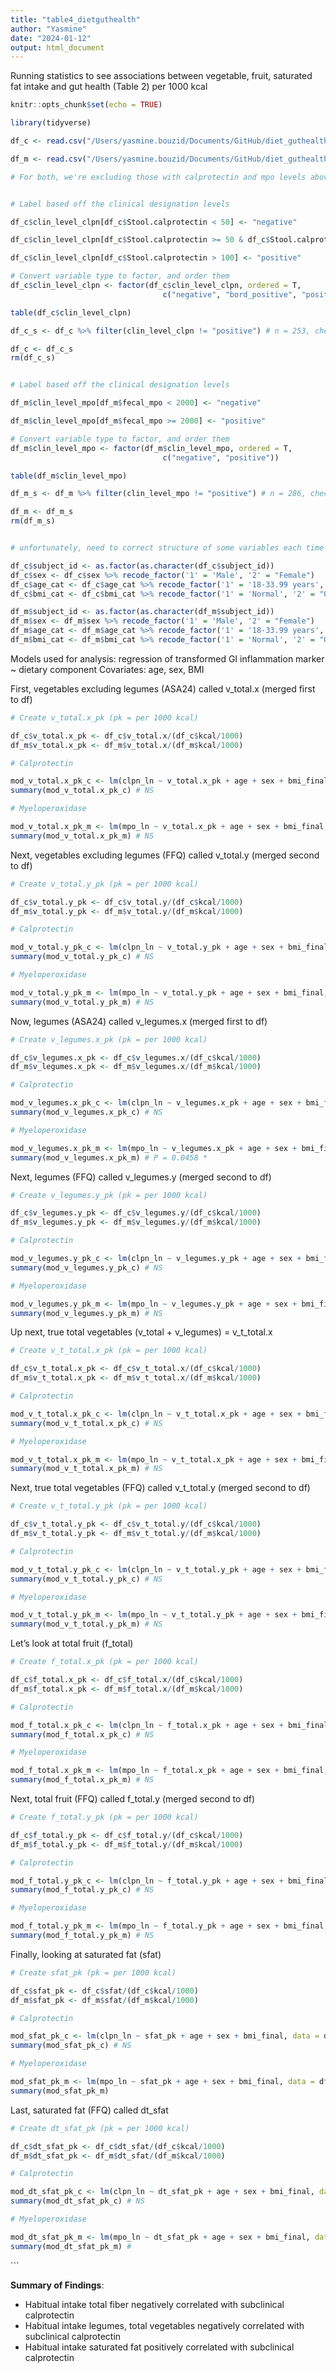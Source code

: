 ```yaml
---
title: "table4_dietguthealth"
author: "Yasmine"
date: "2024-01-12"
output: html_document
---
```


Running statistics to see associations between vegetable, fruit, saturated fat intake and gut health (Table 2) per 1000 kcal

```r
knitr::opts_chunk$set(echo = TRUE)

library(tidyverse)

```

```r

df_c <- read.csv("/Users/yasmine.bouzid/Documents/GitHub/diet_guthealth/data/df_c.csv", header = T)

df_m <- read.csv("/Users/yasmine.bouzid/Documents/GitHub/diet_guthealth/data/df_m.csv", header = T)

# For both, we're excluding those with calprotectin and mpo levels above clinical threshold:


# Label based off the clinical designation levels

df_c$clin_level_clpn[df_c$Stool.calprotectin < 50] <- "negative"

df_c$clin_level_clpn[df_c$Stool.calprotectin >= 50 & df_c$Stool.calprotectin <= 100] <- "bord_positive"

df_c$clin_level_clpn[df_c$Stool.calprotectin > 100] <- "positive"

# Convert variable type to factor, and order them 
df_c$clin_level_clpn <- factor(df_c$clin_level_clpn, ordered = T,
                                  c("negative", "bord_positive", "positive"))

table(df_c$clin_level_clpn)

df_c_s <- df_c %>% filter(clin_level_clpn != "positive") # n = 253, check. 

df_c <- df_c_s
rm(df_c_s)


# Label based off the clinical designation levels

df_m$clin_level_mpo[df_m$fecal_mpo < 2000] <- "negative"

df_m$clin_level_mpo[df_m$fecal_mpo >= 2000] <- "positive"

# Convert variable type to factor, and order them 
df_m$clin_level_mpo <- factor(df_m$clin_level_mpo, ordered = T,
                                  c("negative", "positive"))

table(df_m$clin_level_mpo)

df_m_s <- df_m %>% filter(clin_level_mpo != "positive") # n = 286, check.

df_m <- df_m_s
rm(df_m_s)


# unfortunately, need to correct structure of some variables each time -->

df_c$subject_id <- as.factor(as.character(df_c$subject_id))
df_c$sex <- df_c$sex %>% recode_factor('1' = 'Male', '2' = "Female")
df_c$age_cat <- df_c$age_cat %>% recode_factor('1' = '18-33.99 years', '2' = "34-49.99 years", '3' = "50-65 years")
df_c$bmi_cat <- df_c$bmi_cat %>% recode_factor('1' = 'Normal', '2' = "Overweight", '3' = "Obese")

df_m$subject_id <- as.factor(as.character(df_m$subject_id))
df_m$sex <- df_m$sex %>% recode_factor('1' = 'Male', '2' = "Female")
df_m$age_cat <- df_m$age_cat %>% recode_factor('1' = '18-33.99 years', '2' = "34-49.99 years", '3' = "50-65 years")
df_m$bmi_cat <- df_m$bmi_cat %>% recode_factor('1' = 'Normal', '2' = "Overweight", '3' = "Obese")


```

Models used for analysis: regression of transformed GI inflammation marker ~ dietary component
Covariates: age, sex, BMI

First, vegetables excluding legumes (ASA24) called v_total.x (merged first to df)

```r

# Create v_total.x_pk (pk = per 1000 kcal)

df_c$v_total.x_pk <- df_c$v_total.x/(df_c$kcal/1000)
df_m$v_total.x_pk <- df_m$v_total.x/(df_m$kcal/1000)

# Calprotectin

mod_v_total.x_pk_c <- lm(clpn_ln ~ v_total.x_pk + age + sex + bmi_final, data = df_c)
summary(mod_v_total.x_pk_c) # NS

# Myeloperoxidase

mod_v_total.x_pk_m <- lm(mpo_ln ~ v_total.x_pk + age + sex + bmi_final, data = df_m)
summary(mod_v_total.x_pk_m) # NS

```
Next, vegetables excluding legumes (FFQ) called v_total.y (merged second to df)

```r

# Create v_total.y_pk (pk = per 1000 kcal)

df_c$v_total.y_pk <- df_c$v_total.y/(df_c$kcal/1000)
df_m$v_total.y_pk <- df_m$v_total.y/(df_m$kcal/1000)

# Calprotectin

mod_v_total.y_pk_c <- lm(clpn_ln ~ v_total.y_pk + age + sex + bmi_final, data = df_c)
summary(mod_v_total.y_pk_c) # NS

# Myeloperoxidase

mod_v_total.y_pk_m <- lm(mpo_ln ~ v_total.y_pk + age + sex + bmi_final, data = df_m)
summary(mod_v_total.y_pk_m) # NS

```

Now, legumes (ASA24) called v_legumes.x (merged first to df)

```r

# Create v_legumes.x_pk (pk = per 1000 kcal)

df_c$v_legumes.x_pk <- df_c$v_legumes.x/(df_c$kcal/1000)
df_m$v_legumes.x_pk <- df_m$v_legumes.x/(df_m$kcal/1000)

# Calprotectin

mod_v_legumes.x_pk_c <- lm(clpn_ln ~ v_legumes.x_pk + age + sex + bmi_final, data = df_c)
summary(mod_v_legumes.x_pk_c) # NS

# Myeloperoxidase

mod_v_legumes.x_pk_m <- lm(mpo_ln ~ v_legumes.x_pk + age + sex + bmi_final, data = df_m)
summary(mod_v_legumes.x_pk_m) # P = 0.0458 * 

```
Next, legumes (FFQ) called v_legumes.y (merged second to df)

```r

# Create v_legumes.y_pk (pk = per 1000 kcal)

df_c$v_legumes.y_pk <- df_c$v_legumes.y/(df_c$kcal/1000)
df_m$v_legumes.y_pk <- df_m$v_legumes.y/(df_m$kcal/1000)

# Calprotectin

mod_v_legumes.y_pk_c <- lm(clpn_ln ~ v_legumes.y_pk + age + sex + bmi_final, data = df_c)
summary(mod_v_legumes.y_pk_c) # NS

# Myeloperoxidase

mod_v_legumes.y_pk_m <- lm(mpo_ln ~ v_legumes.y_pk + age + sex + bmi_final, data = df_m)
summary(mod_v_legumes.y_pk_m) # NS

```
Up next, true total vegetables (v_total + v_legumes) = v_t_total.x 

```r

# Create v_t_total.x_pk (pk = per 1000 kcal)

df_c$v_t_total.x_pk <- df_c$v_t_total.x/(df_c$kcal/1000)
df_m$v_t_total.x_pk <- df_m$v_t_total.x/(df_m$kcal/1000)

# Calprotectin

mod_v_t_total.x_pk_c <- lm(clpn_ln ~ v_t_total.x_pk + age + sex + bmi_final, data = df_c)
summary(mod_v_t_total.x_pk_c) # NS

# Myeloperoxidase

mod_v_t_total.x_pk_m <- lm(mpo_ln ~ v_t_total.x_pk + age + sex + bmi_final, data = df_m)
summary(mod_v_t_total.x_pk_m) # NS

```
Next, true total vegetables (FFQ) called v_t_total.y (merged second to df)

```r

# Create v_t_total.y_pk (pk = per 1000 kcal)

df_c$v_t_total.y_pk <- df_c$v_t_total.y/(df_c$kcal/1000)
df_m$v_t_total.y_pk <- df_m$v_t_total.y/(df_m$kcal/1000)

# Calprotectin

mod_v_t_total.y_pk_c <- lm(clpn_ln ~ v_t_total.y_pk + age + sex + bmi_final, data = df_c)
summary(mod_v_t_total.y_pk_c) # NS

# Myeloperoxidase

mod_v_t_total.y_pk_m <- lm(mpo_ln ~ v_t_total.y_pk + age + sex + bmi_final, data = df_m)
summary(mod_v_t_total.y_pk_m) # NS

```
Let's look at total fruit (f_total)

```r

# Create f_total.x_pk (pk = per 1000 kcal)

df_c$f_total.x_pk <- df_c$f_total.x/(df_c$kcal/1000)
df_m$f_total.x_pk <- df_m$f_total.x/(df_m$kcal/1000)

# Calprotectin

mod_f_total.x_pk_c <- lm(clpn_ln ~ f_total.x_pk + age + sex + bmi_final, data = df_c)
summary(mod_f_total.x_pk_c) # NS

# Myeloperoxidase

mod_f_total.x_pk_m <- lm(mpo_ln ~ f_total.x_pk + age + sex + bmi_final, data = df_m)
summary(mod_f_total.x_pk_m) # NS


```
Next, total fruit (FFQ) called f_total.y (merged second to df)

```r

# Create f_total.y_pk (pk = per 1000 kcal)

df_c$f_total.y_pk <- df_c$f_total.y/(df_c$kcal/1000)
df_m$f_total.y_pk <- df_m$f_total.y/(df_m$kcal/1000)

# Calprotectin

mod_f_total.y_pk_c <- lm(clpn_ln ~ f_total.y_pk + age + sex + bmi_final, data = df_c)
summary(mod_f_total.y_pk_c) # NS

# Myeloperoxidase

mod_f_total.y_pk_m <- lm(mpo_ln ~ f_total.y_pk + age + sex + bmi_final, data = df_m)
summary(mod_f_total.y_pk_m) # NS

```
Finally, looking at saturated fat (sfat)

```r

# Create sfat_pk (pk = per 1000 kcal)

df_c$sfat_pk <- df_c$sfat/(df_c$kcal/1000)
df_m$sfat_pk <- df_m$sfat/(df_m$kcal/1000)

# Calprotectin

mod_sfat_pk_c <- lm(clpn_ln ~ sfat_pk + age + sex + bmi_final, data = df_c)
summary(mod_sfat_pk_c) # NS

# Myeloperoxidase

mod_sfat_pk_m <- lm(mpo_ln ~ sfat_pk + age + sex + bmi_final, data = df_m)
summary(mod_sfat_pk_m) 


```
Last, saturated fat (FFQ) called dt_sfat

```r

# Create dt_sfat_pk (pk = per 1000 kcal)

df_c$dt_sfat_pk <- df_c$dt_sfat/(df_c$kcal/1000)
df_m$dt_sfat_pk <- df_m$dt_sfat/(df_m$kcal/1000)

# Calprotectin

mod_dt_sfat_pk_c <- lm(clpn_ln ~ dt_sfat_pk + age + sex + bmi_final, data = df_c)
summary(mod_dt_sfat_pk_c) # NS

# Myeloperoxidase

mod_dt_sfat_pk_m <- lm(mpo_ln ~ dt_sfat_pk + age + sex + bmi_final, data = df_m)
summary(mod_dt_sfat_pk_m) #

```

```

**Summary of Findings**: 

- Habitual intake total fiber negatively correlated with subclinical calprotectin 
- Habitual intake legumes, total vegetables negatively correlated with subclinical calprotectin
- Habitual intake saturated fat positively correlated with subclinical calprotectin 
